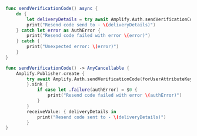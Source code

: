 <BlockSwitcher>

<Block name="Async/Await">

```swift
func sendVerificationCode() async {
    do {
        let deliveryDetails = try await Amplify.Auth.sendVerificationCode(forUserAttributeKey: .email)
        print("Resend code send to - \(deliveryDetails)")
    } catch let error as AuthError {
        print("Resend code failed with error \(error)")
    } catch {
        print("Unexpected error: \(error)")
    }
}
```

</Block>

<Block name="Combine">

```swift
func sendVerificationCode() -> AnyCancellable {
    Amplify.Publisher.create {
        try await Amplify.Auth.sendVerificationCode(forUserAttributeKey: .email)
        }.sink {
            if case let .failure(authError) = $0 {
                print("Resend code failed with error \(authError)")
            }
        }
        receiveValue: { deliveryDetails in
            print("Resend code sent to - \(deliveryDetails)")
        }
}
```

</Block>

</BlockSwitcher>
